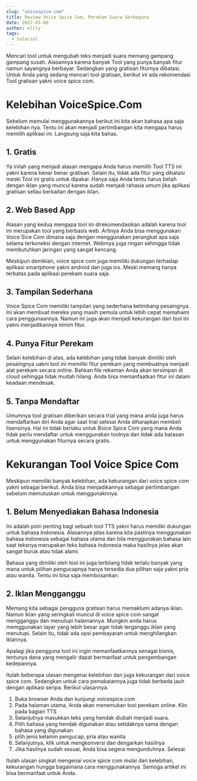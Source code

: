 ```yaml
---
slug: "voicespice-com"
title: Review Voice Spice Com, Perekam Suara Serbaguna
date: 2022-03-08
author: elily
tags:
  - tutorial
---
```


Mencari tool untuk mengubah teks menjadi suara memang gampang gampang susah. Alasannya karena banyak Tool yang punya banyak fitur namun sayangnya berbayar. Sedangkan yang gratisan fiturnya dibatasi. Untuk Anda yang sedang mencari tool gratisan, berikut ini ada rekomendasi Tool gratisan yakni voice spice com.

# Kelebihan VoiceSpice.Com

Sebelum memulai menggunakannya berikut ini kita akan bahasa apa saja kelebihan nya. Tentu ini akan menjadi pertimbangan kita mengapa harus memilih aplikasi ini. Langsung saja kita bahas.

## 1. Gratis

Ya inilah yang menjadi alasan mengapa Anda harus memilih Tool TTS ini yakni karena benar benar gratisan. Selain itu, tidak ada fitur yang dibatasi meski Tool ini gratis untuk dipakai. Hanya saja Anda tentu harus betah dengan iklan yang muncul karena sudah menjadi rahasia umum jika aplikasi gratisan sellau berkaitan dengan iklan.

## 2. Web Based App

Alasan yang kedua mengapa tool ini direkomendasikan adalah karena tool ini merupakan tool yang berbasis web. Artinya Anda bisa menggunakan Voice Sice Com dimana saja dengan menggunakan perangkat apa saja selama terkoneksi dengan internet. Webmya juga ringan sehingga tidak membutuhkan jaringan yang sangat kencang.

Meskipun demikian, voice spice com juga memiliki dukungan terhadap aplikasi smartphone yakni android dan juga ios. Meski memang hanya terbatas pada aplikasi perekam suara saja.

## 3. Tampilan Sederhana

Voice Spice Com memiliki tampilan yang sederhana ketimbang pesaingnya. Ini akan membuat mereka yang masih pemula untuk lebih cepat memahami cara penggunaannya. Namun ini juga akan menjadi kekurangan dari tool ini yakni menjadikannya minim fitur.

## 4. Punya Fitur Perekam

Selain kelebihan di atas, ada kelebihan yang tidak banyak dimiliki oleh pesaingnya uakni tool ini memiliki fitur perekam yang membuatnya menjadi alat perekam secara online. Bahkan file rekaman Anda akan tersimpan di cloud sehingga tidak mudah hilang. Anda bisa memanfaatkan fitur ini dalam keadaan mendesak.

## 5. Tanpa Mendaftar

Umumnya tool gratisan diberikan secara trial yang mana anda juga harus mendaftarkan diri Anda agar saat trial selesai Anda diharapkan membeli lisensinya. Hal ini tidak berlaku untuk Boice Spice Com yang mana Anda tidak perlu mendaftar untuk menggunakan toolnya dan tidak ada batasan untuk menggunakan fiturnya secara gratis.

# Kekurangan Tool Voice Spice Com

Meskipun memiliki banyak kelebihan, ada kekurangan dari voice spice com yakni sebagai berikut. Anda bisa menjadikannya sebagai pertimbangan sebelum memutuskan untuk menggunaknnya.

## 1. Belum Menyediakan Bahasa Indonesia

Ini adalah poin penting bagi sebuah tool TTS yakni harus memiliki dukungan untuk bahasa Indonesia. Alasannya jelas karena kita pastinya menggunakan bahasa indonesia sebagai bahasa utama dan bila menggunakan bahasa lain saat teksnya merupakan teks bahasa indonesia maka hasilnya jelas akan sangat buruk atau tidak alami.

Bahasa yang dimiliki oleh tool ini juga terbilang tidak terlalu banyak yang mana untuk pilihan pengucapnya hanya tersedia dua pilihan saja yakni pria atau wanita. Tentu ini bisa saja membosankan.

## 2. Iklan Mengganggu

Memang kita sebagai pengguna gratisan harus memaklumi adanya iklan. Namun iklan yang seringkali muncul di voice spice com sangat mengganggu dan menutupi halamannya. Mungkin anda harus memggunakan layar yang lebih besar agar tidak terganggu iklan yang menutupi. Selain itu, tidak ada opsi pembayaran untuk menghilangkan iklannya.

Apalagi jika pengguna tool ini ingin memanfaatkannya senagai bisnis, tentunya dana yang mengalir dapat bermanfaat untuk pengembangan kedepannya.

Itulah beberapa ulasan mengenai kelebihan dan juga kekurangan dari voice spice com. Sedangkan untuk cara pemakaiannya juga tidak berbeda jauh dengan aplikasi seripa. Berikut ulasannya.

1. Buka browser Anda dan kunjungi voicespice.com
2. Pada halaman utama, Anda akan menemukan tool perekam online. Klin pada bagian TTS
3. Selanjutnya masukkan teks yang hendak diubah menjadi suara. 
4. Pilih bahasa yang hendak digunakan atau setidaknya sama dengan bahasa yang digunakan
5. pilih jenis kelamin pengucap, pria atau wanita
6. Selanjutnya, klik untuk mengkonversi dan dengarkan hasilnya
7. Jika hasilnya sudah sesuai, Anda bisa segera mengunduhnya. Selesai.

Itulah ulasan singkat mengenai voice spice com mulai dari kelebihan, kekurangan hungga bagaimana cara menggunakannya. Semoga artikel ini bisa bermanfaat untuk Anda.
